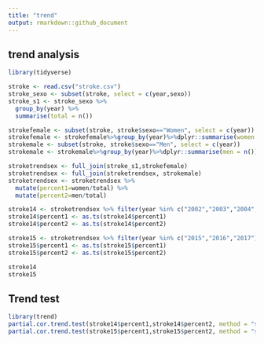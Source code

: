 ```yaml
---
title: "trend"
output: rmarkdown::github_document
---
```


## trend analysis

```r

library(tidyverse)

stroke <- read.csv("stroke.csv")
stroke_sexo <- subset(stroke, select = c(year,sexo)) 
stroke_s1 <- stroke_sexo %>%
  group_by(year) %>%
  summarise(total = n()) 

strokefemale <- subset(stroke, stroke$sexo=="Women", select = c(year))
strokefemale <- strokefemale%>%group_by(year)%>%dplyr::summarise(women = n())
strokemale <- subset(stroke, stroke$sexo=="Men", select = c(year))
strokemale <- strokemale%>%group_by(year)%>%dplyr::summarise(men = n())

stroketrendsex <- full_join(stroke_s1,strokefemale)
stroketrendsex <- full_join(stroketrendsex, strokemale)
stroketrendsex <- stroketrendsex %>% 
  mutate(percent1=women/total) %>% 
  mutate(percent2=men/total)

stroke14 <- stroketrendsex %>% filter(year %in% c("2002","2003","2004","2005","2006","2007","2008","2009","2010","2011","2012","2013","2014"))
stroke14$percent1 <- as.ts(stroke14$percent1)
stroke14$percent2 <- as.ts(stroke14$percent2)

stroke15 <- stroketrendsex %>% filter(year %in% c("2015","2016","2017"))
stroke15$percent1 <- as.ts(stroke15$percent1)
stroke15$percent2 <- as.ts(stroke15$percent2)

stroke14
stroke15
```

##  Trend test

```r

library(trend)
partial.cor.trend.test(stroke14$percent1,stroke14$percent2, method = "spearman")
partial.cor.trend.test(stroke15$percent1,stroke15$percent2, method = "spearman")
```